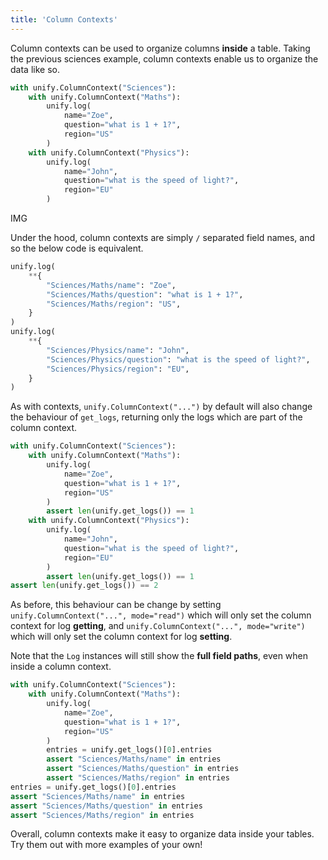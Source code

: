 ```yaml
---
title: 'Column Contexts'
---
```


Column contexts can be used to organize columns **inside** a table.
Taking the previous sciences example, column contexts enable us to organize the data like so.

```python
with unify.ColumnContext("Sciences"):
    with unify.ColumnContext("Maths"):
        unify.log(
            name="Zoe",
            question="what is 1 + 1?",
            region="US"
        )
    with unify.ColumnContext("Physics"):
        unify.log(
            name="John",
            question="what is the speed of light?",
            region="EU"
        )
```

IMG

Under the hood, column contexts are simply `/` separated field names, and so the below code is equivalent.

```python
unify.log(
    **{
        "Sciences/Maths/name": "Zoe",
        "Sciences/Maths/question": "what is 1 + 1?",
        "Sciences/Maths/region": "US",
    }
)
unify.log(
    **{
        "Sciences/Physics/name": "John",
        "Sciences/Physics/question": "what is the speed of light?",
        "Sciences/Physics/region": "EU",
    }
)
```

As with contexts, `unify.ColumnContext("...")` by default will also change the behaviour of `get_logs`, returning only the logs which are part of the column context.

```python
with unify.ColumnContext("Sciences"):
    with unify.ColumnContext("Maths"):
        unify.log(
            name="Zoe",
            question="what is 1 + 1?",
            region="US"
        )
        assert len(unify.get_logs()) == 1
    with unify.ColumnContext("Physics"):
        unify.log(
            name="John",
            question="what is the speed of light?",
            region="EU"
        )
        assert len(unify.get_logs()) == 1
assert len(unify.get_logs()) == 2
```

As before, this behaviour can be change by setting `unify.ColumnContext("...", mode="read")` which will only set the column context for log **getting**,
and `unify.ColumnContext("...", mode="write")` which will only set the column context for log **setting**.

Note that the `Log` instances will still show the **full field paths**, even when inside a column context.

```python
with unify.ColumnContext("Sciences"):
    with unify.ColumnContext("Maths"):
        unify.log(
            name="Zoe",
            question="what is 1 + 1?",
            region="US"
        )
        entries = unify.get_logs()[0].entries
        assert "Sciences/Maths/name" in entries
        assert "Sciences/Maths/question" in entries
        assert "Sciences/Maths/region" in entries
entries = unify.get_logs()[0].entries
assert "Sciences/Maths/name" in entries
assert "Sciences/Maths/question" in entries
assert "Sciences/Maths/region" in entries
```

Overall, column contexts make it easy to organize data inside your tables.
Try them out with more examples of your own!
